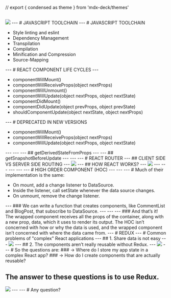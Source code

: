 // export { condensed as theme } from 'mdx-deck/themes'

<Head>
    <title>
        React Presentation
    </title>
</Head>


<CodeSurfer
    theme={nightOwl}
    code="console.log('REACT: from Buenos Aires to Brisbane')"
    lang="javascript"
    showNumbers={false}
    dark={true}
/>
---
<Image src='joke.png' size="1800px" />
---
# JAVASCRIPT TOOLCHAIN
---
# JAVASCRIPT TOOLCHAIN
<ul>
    <li>Style linting and eslint</li>
    <li>Dependency Management </li>
    <li>Transpilation</li>
    <li>Compilation </li>
    <li>Minification and Compression </li>
    <li>Source-Mapping </li>
</ul>
---
# REACT COMPONENT LIFE CYCLES
---
<ul>
    <li>componentWillMount() </li>
    <li>componentWillReceiveProps(object nextProps)</li>
    <li>componentWillUnmount() </li>
    <li>componentWillUpdate(object nextProps, object nextState)  </li>
    <li>componentDidMount()  </li>
    <li>componentDidUpdate(object prevProps, object prevState)</li>
    <li>shouldComponentUpdate(object nextState, object nextProps) </li>
</ul>
---
# DEPRECATED IN NEW VERSIONS
<ul>
    <li>componentWillMount() </li>
    <li>componentWillReceiveProps(object nextProps)</li>
    <li>componentWillUpdate(object nextProps, object nextState)  </li>
</ul>
---
<CodeSurfer
    code={require("raw-loader!./snipets/cycle-0.snipet")} 
    lang="javascript"
    showNumbers={false}
    dark={true}
/>
---
<CodeSurfer
    code={require("raw-loader!./snipets/cycle-1.snipet")} 
    lang="javascript"
    showNumbers={false}
    dark={true}
/>
---
## getDerivedStateFromProps
---
<CodeSurfer
    code={require("raw-loader!./snipets/cycle-2.snipet")} 
    lang="javascript"
    showNumbers={false}
    dark={true}
/>
---
## getSnapshotBeforeUpdate
---
<CodeSurfer
    code={require("raw-loader!./snipets/cycle-3.snipet")} 
    lang="javascript"
    showNumbers={false}
    dark={true}
/>
---
<CodeSurfer
    code={require("raw-loader!./snipets/cycle-4.snipet")} 
    lang="javascript"
    showNumbers={false}
    dark={true}
/>
---
# REACT ROUTER
---
## CLIENT SIDE VS SERVER SIDE ROUTING
---
<Image src="router-1.png" size="800px" />
---
## HOW REACT WORKS?
---
<Image src="router-2.png" size="1500px" />
---
<CodeSurfer
    code={require("raw-loader!./snipets/router.snipet")} 
    lang="javascript"
    showNumbers={false}
    dark={true}
    steps={[
        { range: [0, 30], notes: "Range" },
        { lines: [1], notes: "Line" },
        { range: [4, 7], notes: "Range" },
        { lines: [3, 8], notes: "Line" },
        // { tokens: {1: [2,6]}, notes: "Tokens" },
        // { notes: "Start with this note"},
        // { lines: [6], notes: "Note for the first step" },
        // { range: [5, 9] },
        // { tokens: { 9: [3, 4, 5] }, notes: "Note for the third step" }
    ]}
/>
---
<CodeSurfer
    code={require("raw-loader!./snipets/router-2.snipet")} 
    lang="javascript"
    showNumbers={false}
    dark={true}
    steps={[
        { range: [0, 30], notes: "Range" },
        { tokens: {3: [5,6,7,8,9,10,11,12,13,14]}, notes: "Tokens" },
    ]}
/>
---
<CodeSurfer
    code={require("raw-loader!./snipets/router-3.snipet")} 
    lang="javascript"
    showNumbers={false}
    dark={true}
    steps={[
        { range: [0, 30], notes: "Range" },
        { tokens: {3: [5,6,7,8,9,10,11,12,13,14]}, notes: "Tokens" },
    ]}
/>
---
<CodeSurfer
    code={require("raw-loader!./snipets/router-4.snipet")} 
    lang="javascript"
    showNumbers={false}
    dark={true}
/>
---
# HIGH ORDER COMPONENT (HOC)
---
<CodeSurfer
    code={require("raw-loader!./snipets/hoc-1.snipet")} 
    lang="javascript"
    showNumbers={false}
    dark={true}
/>
---
<CodeSurfer
    code={require("raw-loader!./snipets/hoc-2.snipet")} 
    lang="javascript"
    showNumbers={false}
    dark={true}
/>
---
# Much of their implementation is the same:
<ul>
    <li>On mount, add a change listener to DataSource.</li>
    <li>Inside the listener, call setState whenever the data source changes.</li>
    <li>On unmount, remove the change listener.</li>
</ul>
---
### We can write a function that creates components, like CommentList and BlogPost, that subscribe to DataSource.
---
<CodeSurfer
    code={require("raw-loader!./snipets/hoc-3.snipet")} 
    lang="javascript"
    showNumbers={false}
    dark={true}
/>
---
<CodeSurfer
    code={require("raw-loader!./snipets/hoc-4.snipet")} 
    lang="javascript"
    showNumbers={false}
    dark={true}
/>
---
### And that’s it! The wrapped component receives all the props of the container, along with a new prop, data, which it uses to render its output. The HOC isn’t concerned with how or why the data is used, and the wrapped component isn’t concerned with where the data came from.
---
# REDUX
---
# Common problems of "complex" React applications
---
## 1. Share data is not easy
---
<Image src='redux-1.png' size="1800px" />
---
## 2. The components aren’t really reusable without Redux.
---
<Image src='redux-2.png' size="1800px" />
---
# So the questions are:
### -> Where do I store my app state in a complex React app?
### -> How do I create components that are actually reusable?

The answer to these questions is to use Redux.
---
<Image src='redux-3.png' size="1800px" />
---
<CodeSurfer
    code={require("raw-loader!./snipets/redux-1.snipet")} 
    lang="javascript"
    showNumbers={false}
    dark={true}
    steps={[
        { range: [0, 30], notes: "Range" },
        { tokens: {1: [3]}, notes: "Tokens" },
        { range: [18, 30], notes: "Range" },
        { range: [3, 17], notes: "Range" },
        { range: [0, 30], notes: "Range" },
    ]}
/>
---
# Any question?
